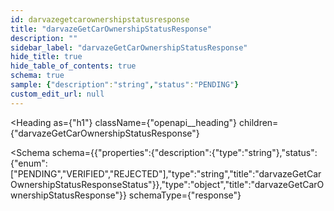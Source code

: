 ```yaml
---
id: darvazegetcarownershipstatusresponse
title: "darvazeGetCarOwnershipStatusResponse"
description: ""
sidebar_label: "darvazeGetCarOwnershipStatusResponse"
hide_title: true
hide_table_of_contents: true
schema: true
sample: {"description":"string","status":"PENDING"}
custom_edit_url: null
---
```



<Heading
  as={"h1"}
  className={"openapi__heading"}
  children={"darvazeGetCarOwnershipStatusResponse"}
>
</Heading>





<Schema
  schema={{"properties":{"description":{"type":"string"},"status":{"enum":["PENDING","VERIFIED","REJECTED"],"type":"string","title":"darvazeGetCarOwnershipStatusResponseStatus"}},"type":"object","title":"darvazeGetCarOwnershipStatusResponse"}}
  schemaType={"response"}
>
  
</Schema>
            